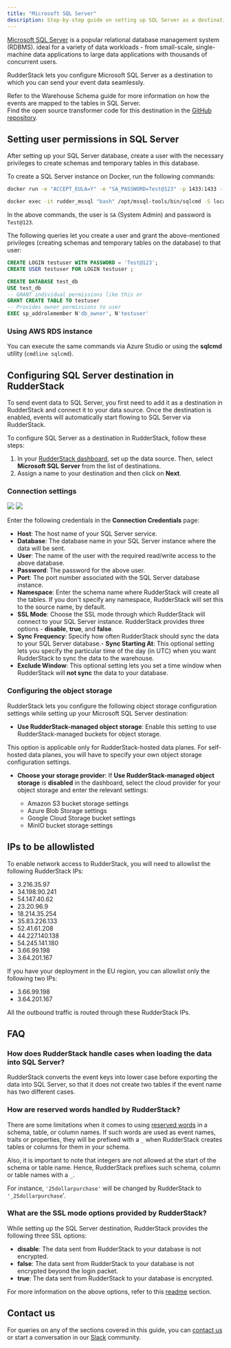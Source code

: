 ```yaml
---
title: "Microsoft SQL Server"
description: Step-by-step guide on setting up SQL Server as a destination in RudderStack.
---
```


[Microsoft SQL Server](https://www.microsoft.com/en-in/sql-server/sql-server-downloads) is a popular relational database management system (RDBMS). ideal for a variety of data workloads - from small-scale, single-machine data applications to large data applications with thousands of concurrent users.

RudderStack lets you configure Microsoft SQL Server as a destination to which you can send your event data seamlessly.

<div class="infoBlock">
Refer to the <Link to="/tmp-destinations/warehouse-destinations/warehouse-schema/">Warehouse Schema</Link> guide for more information on how the events are mapped to the tables in SQL Server.
</div>

<div class="successBlock">
Find the open source transformer code for this destination in the <a href="https://github.com/rudderlabs/rudder-transformer/tree/master/v0/destinations/mssql">GitHub repository</a>.
</div>

## Setting user permissions in SQL Server

After setting up your SQL Server database, create a user with the necessary privileges to create schemas and temporary tables in this database.

To create a SQL Server instance on Docker, run the following commands:

```bash
docker run -e "ACCEPT_EULA=Y" -e "SA_PASSWORD=Test@123" -p 1433:1433 --name rudder_mssql -h rudder_mssql -d mcr.microsoft.com/mssql/server:2019-latest
```

```bash
docker exec -it rudder_mssql "bash" /opt/mssql-tools/bin/sqlcmd -S localhost -U SA [-P "Test@123"]
```

In the above commands, the user is `SA` (System Admin) and password is `Test@123`.

The following queries let you create a user and grant the above-mentioned privileges \(creating schemas and temporary tables on the database\) to that user:

```sql
CREATE LOGIN testuser WITH PASSWORD = 'Test@123';
CREATE USER testuser FOR LOGIN testuser ;

CREATE DATABASE test_db
USE test_db
-- GRANT individual permissions like this or
GRANT CREATE TABLE TO testuser
-- Provides owner permissions to user
EXEC sp_addrolemember N'db_owner', N'testuser'
```

### Using AWS RDS instance

You can execute the same commands via Azure Studio or using the **sqlcmd** utility (`cmdline sqlcmd`).

## Configuring SQL Server destination in RudderStack

To send event data to SQL Server, you first need to add it as a destination in RudderStack and connect it to your data source. Once the destination is enabled, events will automatically start flowing to SQL Server via RudderStack.

To configure SQL Server as a destination in RudderStack, follow these steps:

1. In your [RudderStack dashboard](https://app.rudderstack.com), set up the data source. Then, select **Microsoft SQL Server** from the list of destinations.
2. Assign a name to your destination and then click on **Next**.

### Connection settings

<img src="../../assets/dw-integrations/mssqlconnection.png" />
<img src="../../assets/dw-integrations/mssqlconnection2.png" />

Enter the following credentials in the **Connection Credentials** page:

- **Host**: The host name of your SQL Server service.
- **Database**: The database name in your SQL Server instance where the data will be sent.
- **User**: The name of the user with the required read/write access to the above database.
- **Password**: The password for the above user.
- **Port**: The port number associated with the SQL Server database instance.
- **Namespace**: Enter the schema name where RudderStack will create all the tables. If you don't specify any namespace, RudderStack will set this to the source name, by default.
- **SSL Mode**: Choose the SSL mode through which RudderStack will connect to your SQL Server instance. RudderStack provides three options - **disable**, **true**, and **false**.
- **Sync Frequency**: Specify how often RudderStack should sync the data to your SQL Server database.- **Sync Starting At**: This optional setting lets you specify the particular time of the day (in UTC) when you want RudderStack to sync the data to the warehouse.
- **Exclude Window**: This optional setting lets you set a time window when RudderStack will **not sync** the data to your database.

### Configuring the object storage

RudderStack lets you configure the following object storage configuration settings while setting up your Microsoft SQL Server destination:

- **Use RudderStack-managed object storage**: Enable this setting to use RudderStack-managed buckets for object storage.

<div class="warningBlock">
This option is applicable only for RudderStack-hosted data planes. For self-hosted data planes, you will have to specify your own object storage configuration settings.
</div>

- **Choose your storage provider**: If **Use RudderStack-managed object storage** is **disabled** in the dashboard, select the cloud provider for your object storage and enter the relevant settings:

   - <Link to="/tmp-destinations/streaming-destinations/amazon-s3#setting-up-amazon-s3">Amazon S3 bucket storage settings</Link>
   - <Link to="/tmp-destinations/streaming-destinations/microsoft-azure-blob-storage#setting-up-azure-blob-storage">Azure Blob Storage settings</Link>
   - <Link to="/tmp-destinations/streaming-destinations/google-cloud-storage#setting-up-google-cloud-storage">Google Cloud Storage bucket settings</Link>
   - <Link to="/tmp-destinations/streaming-destinations/minio#setting-up-minio">MinIO bucket storage settings</Link>

## IPs to be allowlisted

To enable network access to RudderStack, you will need to allowlist the following RudderStack IPs:

- 3.216.35.97
- 34.198.90.241
- 54.147.40.62
- 23.20.96.9
- 18.214.35.254
- 35.83.226.133
- 52.41.61.208
- 44.227.140.138
- 54.245.141.180
- 3.66.99.198
- 3.64.201.167

<div class="infoBlock">
If you have your deployment in the EU region, you can allowlist only the following two IPs:
<ul>
<li>3.66.99.198</li>
<li>3.64.201.167</li>
</ul>
</div>

<div class="infoBlock">
All the outbound traffic is routed through these RudderStack IPs.
</div>

## FAQ

### How does RudderStack handle cases when loading the data into SQL Server?

RudderStack converts the event keys into lower case before exporting the data into SQL Server, so that it does not create two tables if the event name has two different cases.

### How are reserved words handled by RudderStack?

There are some limitations when it comes to using [reserved words](https://docs.microsoft.com/en-us/sql/t-sql/language-elements/reserved-keywords-transact-sql?view=sql-server-ver15) in a schema, table, or column names. If such words are used as event names, traits or properties, they will be prefixed with a `_` when RudderStack creates tables or columns for them in your schema.

Also, it is important to note that integers are not allowed at the start of the schema or table name. Hence, RudderStack prefixes such schema, column or table names with a `_`.

For instance, `'25dollarpurchase'` will be changed by RudderStack to `'_25dollarpurchase`'.

### What are the SSL mode options provided by RudderStack?

While setting up the SQL Server destination, RudderStack provides the following three SSL options:

- **disable**: The data sent from RudderStack to your database is not encrypted.
- **false**: The data sent from RudderStack to your database is not encrypted beyond the login packet.
- **true**: The data sent from RudderStack to your database is encrypted.

For more information on the above options, refer to this [readme](https://github.com/denisenkom/go-mssqldb#common-parameters) section.

## Contact us

For queries on any of the sections covered in this guide, you can [contact us](mailto:%20docs@rudderstack.com) or start a conversation in our [Slack](https://rudderstack.com/join-rudderstack-slack-community) community.
